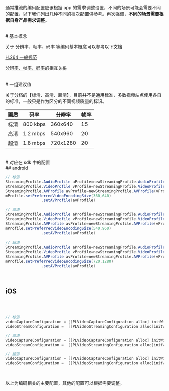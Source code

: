 通常推流的编码配置应该根据 app 的需求调整设置，不同的场景可能会需要不同的配置，以下我们列出几种不同的档次配置供参考。再次强调，**不同的场景需要根据自身产品需求调整**。


<br>
# 基本概念
<br>


关于 分辨率、帧率、码率 等编码基本概念可以参考以下文档

[H.264 一般规范](http://www.lighterra.com/papers/videoencodingh264/)

[分辨率、帧率、码率的相互关系](https://developer.qiniu.com/pili/kb/3636/streaming-VideoProfile)

<br>
# 一组建议值
 <br>

关于分档的【标清、高清、超清】，目前并不是通用标准，多数视频站点使用各自的标准，一般只是作为区分的不同视频质量的标识。

| 画质 | 码率     | 分辨率   | 帧率 |
| :--- | -------- | -------- | ---- |
| 标清 | 800 kbps | 360x640  | 15   |
| 高清 | 1.2 mbps | 540x960  | 20   |
| 超清 | 1.8 mbps | 720x1280 | 20   |


 <br>
# 对应在 sdk 中的配置
 <br>
## android


```java
// 标清
StreamingProfile.AudioProfile aProfile=newStreamingProfile.AudioProfile(44100,48*1024);
StreamingProfile.VideoProfile vProfile=newStreamingProfile.VideoProfile(15,800*1024,15,StreamingProfile.H264Profile.BASELINE);
StreamingProfile.AVProfile avProfile=newStreamingProfile.AVProfile(vProfile,aProfile);
mProfile.setPreferredVideoEncodingSize(360,640)
				.setAVProfile(avProfile)
  
// 高清
StreamingProfile.AudioProfile aProfile=newStreamingProfile.AudioProfile(44100,48*1024);
StreamingProfile.VideoProfile vProfile=newStreamingProfile.VideoProfile(20,1.2*1024*1024,20,StreamingProfile.H264Profile.BASELINE);
StreamingProfile.AVProfile avProfile=newStreamingProfile.AVProfile(vProfile,aProfile);
mProfile.setPreferredVideoEncodingSize(540,960)
				.setAVProfile(avProfile)
  
// 超清
StreamingProfile.AudioProfile aProfile=newStreamingProfile.AudioProfile(44100,48*1024);
StreamingProfile.VideoProfile vProfile=newStreamingProfile.VideoProfile(20,1.8*1024*1024,20,StreamingProfile.H264Profile.HIGH);
StreamingProfile.AVProfile avProfile=newStreamingProfile.AVProfile(vProfile,aProfile);
mProfile.setPreferredVideoEncodingSize(720,1280)
				.setAVProfile(avProfile) 
```

 <br>

## iOS
<br>

```objective-c

// 标清
videoCaptureConfiguration = [[PLVideoCaptureConfiguration alloc] initWithVideoFrameRate:15 sessionPreset:AVCaptureSessionPreset1280x720 previewMirrorFrontFacing:YES previewMirrorRearFacing:NO streamMirrorFrontFacing:NO streamMirrorRearFacing:NO cameraPosition:AVCaptureDevicePositionBack videoOrientation:AVCaptureVideoOrientationPortrait];
videoStreamConfiguration =  [[PLVideoStreamingConfiguration alloc]initWithVideoSize:CGSizeMake(360, 640) expectedSourceVideoFrameRate:15 videoMaxKeyframeInterval:30 averageVideoBitRate:800*1024 videoProfileLevel:AVVideoProfileLevelH264BaselineAutoLevel videoEncoderType:PLH264EncoderType_VideoToolbox];

// 高清
videoCaptureConfiguration = [[PLVideoCaptureConfiguration alloc] initWithVideoFrameRate:20 sessionPreset:AVCaptureSessionPreset1280x720 previewMirrorFrontFacing:YES previewMirrorRearFacing:NO streamMirrorFrontFacing:NO streamMirrorRearFacing:NO cameraPosition:AVCaptureDevicePositionBack videoOrientation:AVCaptureVideoOrientationPortrait];
videoStreamConfiguration =  [[PLVideoStreamingConfiguration alloc]initWithVideoSize:CGSizeMake(540, 960) expectedSourceVideoFrameRate:20 videoMaxKeyframeInterval:30 averageVideoBitRate:1.2*1024*1024 videoProfileLevel:AVVideoProfileLevelH264HighAutoLevel videoEncoderType:PLH264EncoderType_VideoToolbox];

// 超清
videoCaptureConfiguration = [[PLVideoCaptureConfiguration alloc] initWithVideoFrameRate:20 sessionPreset:AVCaptureSessionPreset1280x720 previewMirrorFrontFacing:YES previewMirrorRearFacing:NO streamMirrorFrontFacing:NO streamMirrorRearFacing:NO cameraPosition:AVCaptureDevicePositionBack videoOrientation:AVCaptureVideoOrientationPortrait];
videoStreamConfiguration =  [[PLVideoStreamingConfiguration alloc]initWithVideoSize:CGSizeMake(720, 1280) expectedSourceVideoFrameRate:20 videoMaxKeyframeInterval:30 averageVideoBitRate:1.8*1024*1024 videoProfileLevel:AVVideoProfileLevelH264HighAutoLevel videoEncoderType:PLH264EncoderType_VideoToolbox];


```
<br>

以上为编码相关的主要配置，其他的配置可以根据需要调整。